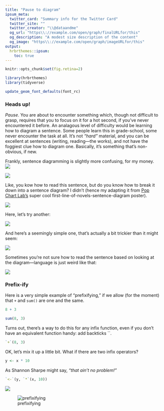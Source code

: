 ```yaml
---
title: "Pause to diagram"
ipsum_meta:
  twitter_card: "Summary info for the Twitter Card"
  twitter_site: ""
  twitter_creator: "\\@dataandme"
  og_url: "https\\://example.com/open/graph/finalURLfor/this"
  og_description: "A modest size description of the content"
  og_image: "https\\://example.com/open/graph/imageURLfor/this"
output: 
  hrbrthemes::ipsum:
    toc: true
---
```

```r
knitr::opts_chunk$set(fig.retina=2)
```

```r
library(hrbrthemes)
library(tidyverse)

update_geom_font_defaults(font_rc)
```

### Heads up!

_Pause_. You are about to encounter something which, though not difficult
to grasp, requires that you to focus on it for a hot second, if you've never
encountered it before. An analagous level of difficulty would be learning
how to diagram a sentence. Some people learn this in grade-school, some never
encounter the task at all. It's not _“hard”_ material, and you can be excellent
at sentences (writing, reading—the works), and not have the foggiest clue how 
to diagram one. Basically, it's something that's non-obvious, if new. 

Frankly, sentence diagramming is slightly more confusing, for my money.  
<img src="https://www.english-grammar-revolution.com/images/diagram_it_10_13_thoughts.png" />

<img src="http://elephanttube.me/wp-content/uploads/diagramming-sentences-diagram-of-sentence.jpg" />

Like, you kow how to read this sentence, but do you know how to break it down 
into a sentence diagram? I didn't (hence my adapting it from [Pop Chart Lab's](https://www.etsy.com/ca/listing/210182863/a-diagrammatical-dissertation-on-opening?ref=shop_home_active_23&show_panel=true) super cool first-line-of-novels-sentence-diagram poster).

![](https://i.imgur.com/JcuUmgn.gif)

Here, let's try another:

![](https://i.imgur.com/DkC5Dcd.png)

And here's a seemingly simple one, that's actually a bit trickier than it might 
seem:

![](https://i.imgur.com/mQrOM5h.png)

Sometimes you're not sure how to read the sentence based on looking at the 
diagram—language is just weird like that:

![](https://i.imgur.com/EO9FT58.png)

### Prefix-ify

Here is a very simple example of "prefixifying," if we allow (for the moment) 
that `+` and `sum()` are one and the same.

```r
8 + 3

sum(8, 3)
```

Turns out, there's a way to do this for any infix function, even if you don't 
have an equivalent function handy: add backticks ``.

```r
`+`(8, 3)
```

OK, let's mix it up a little bit. What if there are two infix operators?

```r
y <- x * 10
```

As Shannon Sharpe might say, _"that ain't no problem!"_

```r
`<-`(y, `*`(x, 10))
```

![](https://i.imgur.com/Oyg02UL.gif)

![prefixifying](https://i.imgur.com/G0LJGS3.gif)
